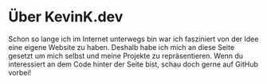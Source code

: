 # Über KevinK.dev

Schon so lange ich im Internet unterwegs bin war ich fasziniert von der Idee eine eigene Website zu haben. Deshalb habe ich mich an diese Seite gesetzt um mich selbst und meine Projekte zu repräsentieren. Wenn du interessiert an dem Code hinter der Seite bist, schau doch gerne auf GitHub vorbei!